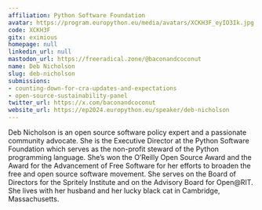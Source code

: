 ```yaml
---
affiliation: Python Software Foundation
avatar: https://program.europython.eu/media/avatars/XCKH3F_eyIO3Ik.jpg
code: XCKH3F
gitx: eximious
homepage: null
linkedin_url: null
mastodon_url: https://freeradical.zone/@baconandcoconut
name: Deb Nicholson
slug: deb-nicholson
submissions:
- counting-down-for-cra-updates-and-expectations
- open-source-sustainability-panel
twitter_url: https://x.com/baconandcoconut
website_url: https://ep2024.europython.eu/speaker/deb-nicholson
---
```


Deb Nicholson is an open source software policy expert and a passionate community advocate. She is the Executive Director at the Python Software Foundation which serves as the non-profit steward of the Python programming language. She’s won the O’Reilly Open Source Award and the Award for the Advancement of Free Software for her efforts to broaden the free and open source software movement. She serves on the Board of Directors for the Spritely Institute and on the Advisory Board for Open@RIT. She lives with her husband and her lucky black cat in Cambridge, Massachusetts.
